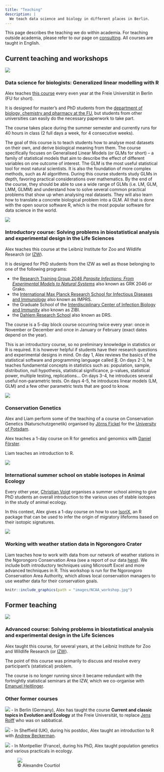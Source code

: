 ```yaml
---
title: "Teaching"
description: |
  We teach data science and biology in different places in Berlin.
---
```


<script src="js/for_toc.js"></script>

This page describes the teaching we do within academia.
For teaching outside academia, please refer to our page on [consulting](consulting.html#external).
All courses are taught in English.


## Current teaching and workshops

:::float-right-teaching
<img src="images/FU.png">

### Data science for biologists: Generalized linear modelling with R

Alex teaches [this course](https://www.fu-berlin.de/vv/en/search?utf8=%E2%9C%93&query=courtiol&sm=682080) every even year at the Freie Universität in Berlin (FU for short).

It is designed for master's and PhD students from the [department of biology, chemistry and pharmacy at the FU](https://www.bcp.fu-berlin.de/en/index.html), but students from other universities can easily do the necessary paperwork to take part.

The course takes place during the summer semester and currently runs for 40 hours in class (2 full days a week, for 4 consecutive weeks).

The goal of this course is to teach students how to analyse most datasets on their own, and derive biological meaning from them.
The course specifically focuses on Generalised Linear Models (or GLMs for short) – a family of statistical models that aim to describe the effect of different variables on one outcome of interest.
The GLM is the most useful statistical tool for most natural scientists.
It is also the foundation of more complex methods, such as AI algorithms.
During this course students study GLMs in depth, favoring practical considerations over mathematics.
By the end of the course, they should be able to use a wide range of GLMs (i.e. LM, GLM, LMM, GLMM) and understand how to solve several common practical problems that show up when analysing real datasets.
They will also learn how to translate a concrete biological problem into a GLM.
All that is done with the open source software R, which is the most popular software for data science in the world.
:::

:::float-right-teaching
<img src="images/IZW.jpg">

### Introductory course: Solving problems in biostatistical analysis and experimental design in the Life Sciences

Alex teaches this course at the Leibniz Institute for Zoo and Wildlife Research (or [IZW](https://www.izw-berlin.de/en/home.html)).

It is designed for PhD students from the IZW as well as those belonging to one of the following programs:

- the [Research Training Group 2046 *Parasite Infections: From Experimental Models to Natural Systems* ](https://www.vetmed.fu-berlin.de/en/einrichtungen/sonstige/grk2046/index.html) also known as GRK 2046 or Grako.
- the [International Max Planck Research School for Infectious Diseases and Immunology](https://www.mpiib-berlin.mpg.de/graduate_program/general_information) also known as IMPRS.
- the Graduate School of the [Interdisciplinary Center of Infection Biology and Immunity](https://www.zibi-berlin.de/training/zibi-graduate-school/index.html) also known as ZIBI.
- the [Dahlem Research School](https://www.drs.fu-berlin.de/) also known as DRS.

The course is a 5-day block course occurring twice every year: once in November or December and once in January or February (exact dates depend on the year).

This is an introductory course, so no preliminary knowledge in statistics or R is required.
It is however helpful if students have their research questions and experimental designs in mind.
On day 1, Alex reviews the basics of the statistical software and programming language called [R](https://www.r-project.org/).
On days 2-3, he teaches fundamental concepts in statistics such as: population, sample, distribution, null hypothesis, statistical significance, p-values, statistical power, multiple testing, replications...
On days 3-4, he introduces several useful non-parametric tests.
On days 4-5, he introduces linear models (LM, GLM) and a few other parametric tests that are good to know.
:::

:::float-right-teaching
<img src="images/UP.jpg">

### Conservation Genetics {#teaching_conservation_genetics}

Alex and Liam perform some of the teaching of a course on Conservation Genetics (Naturschutzgenetik) organised by [Jörns Fickel](gang.html#joerns_fickel) for the [University of Potsdam](https://www.uni-potsdam.de/en/university-of-potsdam?land=Irland).

Alex teaches a 1-day course on R for genetics and genomics with [Daniel Förster](https://www.izw-berlin.de/en/daniel-foerster-en.html).

Liam teaches an introduction to R.
:::

:::float-right-teaching
<img src="images/IZW.jpg">

### International summer school on stable isotopes in Animal Ecology

Every other year, [Christian Voigt](https://www.izw-berlin.de/en/christian-voigt-en.html) organises a summer school aiming to give PhD students an overall introduction to the various uses of stable isotopes in the study of animal ecology.

In this context, Alex gives a 1-day course on how to use [IsoriX](packages.html#main_packages), an R package that can be used to infer the origin of migratory lifeforms based on their isotopic signatures.
:::

:::float-right-teaching
<img src="images/NCAA_logo.png">

### Working with weather station data in Ngorongoro Crater

Liam teaches how to work with data from our network of weather stations in the Ngorongoro Conservation Area (see a report of our data [here](https://github.com/LiamDBailey/Ngorongoro_weather_report/blob/5f579ec9aeb30d258bb32b2ef911d2fe8486c6e2/reports/NCAA_weather_report.pdf)). We include both introductory techniques using Microsoft Excel and more advanced techniques in R. This workshop is run for the Ngorongoro Conservation Area Authority, which allows local conservation managers to use weather data for their conservation goals. 

:::
```r
knitr::include_graphics(path = "images/NCAA_workshop.jpg")
```

## Former teaching

:::float-right-teaching
<img src="images/IZW.jpg">

### Advanced course: Solving problems in biostatistical analysis and experimental design in the Life Sciences

Alex taught this course, for several years, at the Leibniz Institute for Zoo and Wildlife Research (or [IZW](https://www.izw-berlin.de/en/home.html)).

The point of this course was primarily to discuss and resolve every participant's (statistical) problem.

The course is no longer running since it became redundant with the fortnightly statistical seminars at the IZW, which we co-organise with [Emanuel Heitlinger](https://scholar.google.com/citations?user=ZgBJ3aAAAAAJ).
:::

### Other former courses

:::float-right-teaching
<img src="images/FU.png">
- In Berlin (Germany), Alex has taught the course **Current and classic topics in Evolution and Ecology** at the Freie Universität, to replace [Jens Rolff](https://www.bcp.fu-berlin.de/en/biologie/arbeitsgruppen/zoologie/ag_rolff/index.html) who was on sabbatical.
:::
:::float-right-teaching
<img src="images/USh.png">
- In Sheffield (UK), during his postdoc, Alex taught an introduction to R with [Andrew Beckerman](https://andbeck.github.io/beckslab/).
:::
:::float-right-teaching
<img src="images/UM.png">
- In Montpellier (France), during his PhD, Alex taught population genetics and various practicals in ecology.
:::

:::float-center
<figure>
<img src="images/african_elephant.jpg">
<figcaption>© Alexandre Courtiol</figcaption>
</figure>
:::
